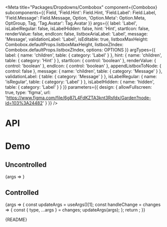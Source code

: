 
<Meta
  title="Packages/Dropdowns/Combobox"
  component={Combobox}
  subcomponents={{
    Field,
    'Field.Hint': Field.Hint,
    'Field.Label': Field.Label,
    'Field.Message': Field.Message,
    Option,
    'Option.Meta': Option.Meta,
    OptGroup,
    Tag,
    'Tag.Avatar': Tag.Avatar
  }}
  args={{
    label: 'Label',
    isLabelRegular: false,
    isLabelHidden: false,
    hint: 'Hint',
    startIcon: false,
    renderValue: false,
    endIcon: false,
    listboxAriaLabel: 'Label',
    message: 'Message',
    validationLabel: 'Label',
    isEditable: true,
    listboxMaxHeight: Combobox.defaultProps.listboxMaxHeight,
    listboxZIndex: Combobox.defaultProps.listboxZIndex,
    options: OPTIONS
  }}
  argTypes={{
    label: { name: 'children', table: { category: 'Label' } },
    hint: { name: 'children', table: { category: 'Hint' } },
    startIcon: { control: 'boolean' },
    renderValue: { control: 'boolean' },
    endIcon: { control: 'boolean' },
    appendListboxToNode: { control: false },
    message: { name: 'children', table: { category: 'Message' } },
    validationLabel: { table: { category: 'Message' } },
    isLabelRegular: { name: 'isRegular', table: { category: 'Label' } },
    isLabelHidden: { name: 'hidden', table: { category: 'Label' } }
  }}
  parameters={{
    design: {
      allowFullscreen: true,
      type: 'figma',
      url: 'https://www.figma.com/file/6g87L4FdKZTA3knt3Rsfdx/Garden?node-id=103%3A24482'
    }
  }}
/>

# API

<ArgsTable />

# Demo

## Uncontrolled

<Canvas>
  <Story
    name="Uncontrolled"
    argTypes={{
      activeIndex: { control: false },
      inputValue: { control: false },
      isExpanded: { control: false },
      selectionValue: { control: false }
    }}
  >
    {args => <ComboboxStory {...args} />}
  </Story>
</Canvas>

## Controlled

<Canvas>
  <Story
    name="Controlled"
    args={{
      isExpanded: false,
      inputValue: '',
      activeIndex: -1,
      selectionValue: null
    }}
    argTypes={{
      defaultExpanded: { control: false },
      defaultSelectionValue: { control: false }
    }}
  >
    {args => {
      const updateArgs = useArgs()[1];
      const handleChange = changes => {
        const { type, ...args } = changes;
        updateArgs(args);
      };
      return <ComboboxStory {...args} onChange={handleChange} />;
    }}
  </Story>
</Canvas>

<Markdown>{README}</Markdown>
